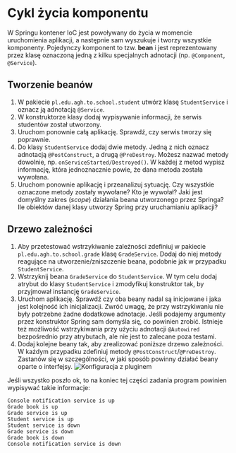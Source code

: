 
# Cykl życia komponentu

W Springu kontener IoC jest powoływany do życia w momencie uruchomienia aplikacji, a następnie sam wyszukuje i tworzy wszystkie komponenty. Pojedynczy komponent to tzw. **bean** i jest reprezentowany przez klasę oznaczoną jedną z kilku specjalnych adnotacji (np. `@Component`, `@Service`).

## Tworzenie beanów

1. W pakiecie `pl.edu.agh.to.school.student` utwórz klasę `StudentService` i oznacz ją adnotacją `@Service`.
1. W konstruktorze klasy dodaj wypisywanie informacji, że serwis studentów został utworzony.
1. Uruchom ponownie całą aplikację. Sprawdź, czy serwis tworzy się poprawnie.
1. Do klasy `StudentService` dodaj dwie metody. Jedną z nich oznacz adnotacją `@PostConstruct`, a drugą `@PreDestroy`. Możesz nazwać metody dowolnie, np. `onServiceStarted/Destroyed()`. W każdej z metod wypisz informację, która jednoznacznie powie, że dana metoda została wywołana.
1. Uruchom ponownie aplikację i przeanalizuj sytuację. Czy wszystkie oznaczone metody zostały wywołane? Kto je wywołał?
    <Callout type="default">
    Jaki jest domyślny zakres (*scope*) działania beana utworzonego przez Springa? Ile obiektów danej klasy utworzy Spring przy uruchamianiu aplikacji?
    </Callout>

## Drzewo zależności

1. Aby przetestować wstrzykiwanie zależności zdefiniuj w pakiecie `pl.edu.agh.to.school.grade` klasę `GradeService`. Dodaj do niej metody reagujące na utworzenie/zniszczenie beana, podobnie jak w przypadku `StudentService`.
1. Wstrzyknij beana `GradeService` do `StudentService`. W tym celu dodaj atrybut do klasy `StudentService` i zmodyfikuj konstruktor tak, by przyjmował instancję `GradeService`.
1. Uruchom aplikację. Sprawdź czy oba beany nadal są inicjowane i jaka jest kolejność ich inicjalizacji. 
   <Callout type="info">
   Zwróć uwagę, że przy wstrzykiwaniu nie były potrzebne żadne dodatkowe adnotacje. Jeśli podajemy argumenty przez konstruktor Spring sam domyśla się, co powinien zrobić. Istnieje też możliwość wstrzykiwania przy użyciu adnotacji `@Autowired` bezpośrednio przy atrybutach, ale nie jest to zalecane poza testami.
    </Callout>
1. Dodaj kolejne beany tak, aby zrealizować poniższe drzewo zależności. W każdym przypadku zdefiniuj metody `@PostConstruct`/`@PreDestroy`. Zastanów się w szczególności, w jaki sposób powinny działać beany oparte o interfejsy.
   ![Konfiguracja z pluginem](/06-spring1/dependency-tree.png)

Jeśli wszystko poszło ok, to na koniec tej części zadania program powinien wypisywać takie informacje:

```
Console notification service is up
Grade book is up
Grade service is up
Student service is up
Student service is down
Grade service is down
Grade book is down
Console notification service is down
```




